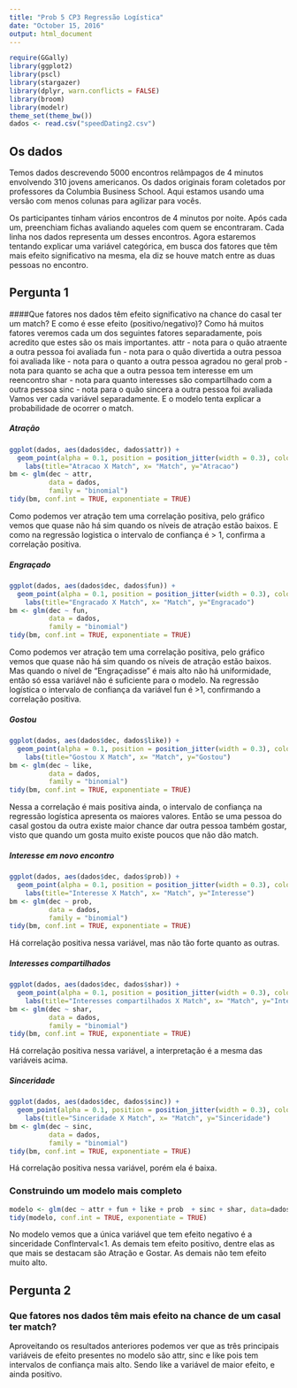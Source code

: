 ```yaml
---
title: "Prob 5 CP3 Regressão Logística"
date: "October 15, 2016"
output: html_document
---
```

```r
require(GGally)
library(ggplot2)
library(pscl)
library(stargazer)
library(dplyr, warn.conflicts = FALSE)
library(broom)
library(modelr)
theme_set(theme_bw())
dados <- read.csv("speedDating2.csv")
```
## Os dados

Temos dados descrevendo 5000 encontros relâmpagos de 4 minutos envolvendo 310 jovens americanos. Os dados originais foram coletados por professores da Columbia Business School. Aqui estamos usando uma versão com menos colunas para agilizar para vocês.

Os participantes tinham vários encontros de 4 minutos por noite. Após cada um, preenchiam fichas avaliando aqueles com quem se encontraram. Cada linha nos dados representa um desses encontros.
Agora estaremos tentando explicar uma variável categórica, em busca dos fatores que têm mais efeito significativo na mesma, ela diz se houve match entre as duas pessoas no encontro.

## Pergunta 1
####Que fatores nos dados têm efeito significativo na chance do casal ter um match? E como é esse efeito (positivo/negativo)?
Como há muitos fatores veremos cada um dos seguintes fatores separadamente, pois acredito que estes são os mais importantes.
attr - nota para o quão atraente a outra pessoa foi avaliada
fun - nota para o quão divertida a outra pessoa foi avaliada
like - nota para o quanto a outra pessoa agradou no geral
prob - nota para quanto se acha que a outra pessoa tem interesse em um reencontro
shar - nota para quanto interesses são compartilhado com a outra pessoa
sinc - nota para o quão sincera a outra pessoa foi avaliada
Vamos ver cada variável separadamente. E o modelo tenta explicar a probabilidade de ocorrer o match.

##### Atração

```r
ggplot(dados, aes(dados$dec, dados$attr)) +
  geom_point(alpha = 0.1, position = position_jitter(width = 0.3), color="pink") +
    labs(title="Atracao X Match", x= "Match", y="Atracao")
bm <- glm(dec ~ attr, 
          data = dados, 
          family = "binomial")
tidy(bm, conf.int = TRUE, exponentiate = TRUE)
```

Como podemos ver atração tem uma correlação positiva, pelo gráfico vemos que quase não há sim quando os níveis de atração estão baixos. E como na regressão logistica o intervalo de confiança é > 1, confirma a correlação positiva.

##### Engraçado

```r
ggplot(dados, aes(dados$dec, dados$fun)) +
  geom_point(alpha = 0.1, position = position_jitter(width = 0.3), color="green") +
    labs(title="Engracado X Match", x= "Match", y="Engracado")
bm <- glm(dec ~ fun, 
          data = dados, 
          family = "binomial")
tidy(bm, conf.int = TRUE, exponentiate = TRUE)
```

Como podemos ver atração tem uma correlação positiva, pelo gráfico vemos que quase não há sim quando os níveis de atração estão baixos. Mas quando o nível de "Engraçadisse" é mais alto não há uniformidade, então só essa variável não é suficiente para o modelo.
Na regressão logística o intervalo de confiança da variável fun é >1, confirmando a correlação positiva.

##### Gostou

```r
ggplot(dados, aes(dados$dec, dados$like)) +
  geom_point(alpha = 0.1, position = position_jitter(width = 0.3), color="darkblue") +
    labs(title="Gostou X Match", x= "Match", y="Gostou")
bm <- glm(dec ~ like, 
          data = dados, 
          family = "binomial")
tidy(bm, conf.int = TRUE, exponentiate = TRUE)
```

Nessa a correlação é mais positiva ainda, o intervalo de confiança na regressão logística apresenta os maiores valores. Então se uma pessoa do casal gostou da outra existe maior chance dar outra pessoa também gostar, visto que quando um gosta muito existe poucos que não dão match.

##### Interesse em novo encontro

```r
ggplot(dados, aes(dados$dec, dados$prob)) +
  geom_point(alpha = 0.1, position = position_jitter(width = 0.3), color="orange") +
    labs(title="Interesse X Match", x= "Match", y="Interesse")
bm <- glm(dec ~ prob, 
          data = dados, 
          family = "binomial")
tidy(bm, conf.int = TRUE, exponentiate = TRUE)
```

Há correlação positiva nessa variável, mas não tão forte quanto as outras.

##### Interesses compartilhados

```r
ggplot(dados, aes(dados$dec, dados$shar)) +
  geom_point(alpha = 0.1, position = position_jitter(width = 0.3), color="cyan3") +
    labs(title="Interesses compartilhados X Match", x= "Match", y="Interesses compartilhados")
bm <- glm(dec ~ shar, 
          data = dados, 
          family = "binomial")
tidy(bm, conf.int = TRUE, exponentiate = TRUE)
```

Há correlação positiva nessa variável, a interpretação é a mesma das variáveis acima.

##### Sinceridade

```r
ggplot(dados, aes(dados$dec, dados$sinc)) +
  geom_point(alpha = 0.1, position = position_jitter(width = 0.3), color="blueviolet") +
    labs(title="Sinceridade X Match", x= "Match", y="Sinceridade")
bm <- glm(dec ~ sinc, 
          data = dados, 
          family = "binomial")
tidy(bm, conf.int = TRUE, exponentiate = TRUE)
```

Há correlação positiva nessa variável, porém ela é baixa.

### Construindo um modelo mais completo

```r
modelo <- glm(dec ~ attr + fun + like + prob  + sinc + shar, data=dados, family = 'binomial')
tidy(modelo, conf.int = TRUE, exponentiate = TRUE)
```

No modelo vemos que a única variável que tem efeito negativo é a sinceridade ConfInterval<1. As demais tem efeito positivo, dentre elas as que mais se destacam são Atração e Gostar. As demais não tem efeito muito alto.

## Pergunta 2
### Que fatores nos dados têm mais efeito na chance de um casal ter match?

Aproveitando os resultados anteriores podemos ver que as três principais variáveis de efeito presentes no modelo são attr, sinc e like pois tem intervalos de confiança mais alto. Sendo like a variável de maior efeito, e ainda positivo.
